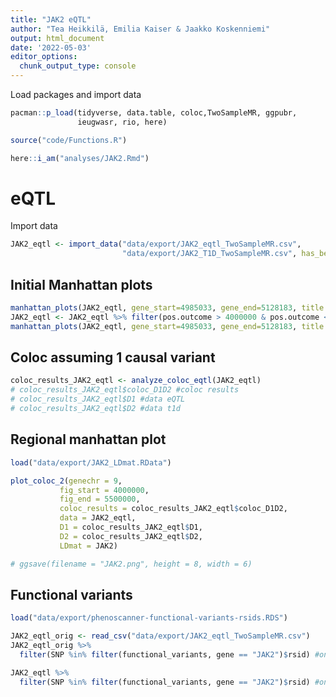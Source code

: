 ---
title: "JAK2 eQTL"
author: "Tea Heikkilä, Emilia Kaiser & Jaakko Koskenniemi"
output: html_document
date: '2022-05-03'
editor_options:
  chunk_output_type: console
---

  Load packages and import data
```{r}
pacman::p_load(tidyverse, data.table, coloc,TwoSampleMR, ggpubr, 
               ieugwasr, rio, here)

source("code/Functions.R")

here::i_am("analyses/JAK2.Rmd")

```

# eQTL

Import data 
```{r}
JAK2_eqtl <- import_data("data/export/JAK2_eqtl_TwoSampleMR.csv", 
                         "data/export/JAK2_T1D_TwoSampleMR.csv", has_beta = FALSE)
```

## Initial Manhattan plots
```{r}
manhattan_plots(JAK2_eqtl, gene_start=4985033, gene_end=5128183, title = "JAK2")
JAK2_eqtl <- JAK2_eqtl %>% filter(pos.outcome > 4000000 & pos.outcome < 5500000) 
manhattan_plots(JAK2_eqtl, gene_start=4985033, gene_end=5128183, title = "JAK2")
```

## Coloc assuming 1 causal variant
```{r}
coloc_results_JAK2_eqtl <- analyze_coloc_eqtl(JAK2_eqtl)
# coloc_results_JAK2_eqtl$coloc_D1D2 #coloc results
# coloc_results_JAK2_eqtl$D1 #data eQTL
# coloc_results_JAK2_eqtl$D2 #data t1d

```

## Regional manhattan plot

```{r}

load("data/export/JAK2_LDmat.RData")

plot_coloc_2(genechr = 9,
           fig_start = 4000000,
           fig_end = 5500000,
           coloc_results = coloc_results_JAK2_eqtl$coloc_D1D2,
           data = JAK2_eqtl,
           D1 = coloc_results_JAK2_eqtl$D1,
           D2 = coloc_results_JAK2_eqtl$D2,
           LDmat = JAK2)

# ggsave(filename = "JAK2.png", height = 8, width = 6)
```



## Functional variants


```{r}
load("data/export/phenoscanner-functional-variants-rsids.RDS")

JAK2_eqtl_orig <- read_csv("data/export/JAK2_eqtl_TwoSampleMR.csv")
JAK2_eqtl_orig %>%
  filter(SNP %in% filter(functional_variants, gene == "JAK2")$rsid) #only 1

JAK2_eqtl %>%
  filter(SNP %in% filter(functional_variants, gene == "JAK2")$rsid) #only 1


```


